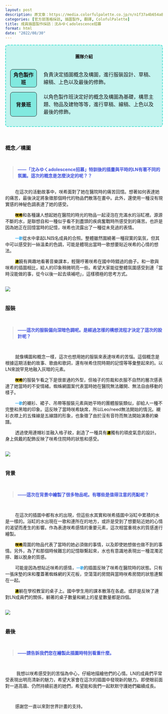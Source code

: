 ```yaml
---
layout: post
description: 原文章：https://media.colorfulpalette.co.jp/n/n1f37a4b654a8 | 此篇訪談翻譯僅作為個人練習。
categories: [官方部落格採訪, 插圖製作, 翻譯, ColofulPalette] 
title: 成員插圖製作採訪：沈みゆくadolescence招募
format: html
date: "2022/08/30"
---
```


<div style="border:2px turquoise dashed;padding:0px 12px 0px 12px;border-radius:8px;background-color:rgba(64,224,208, 0.3) !important;">
<p style="text-align:center;font-weight:bold;margin-top:25px">團隊介紹</p>
<table style="border:none;border-collapse: separate;border-spacing: 2px 15px;">
<tr style="border:none;background-color:transparent;">
<th style="text-align:center;width:18%; border:1px solid;border-radius:8px;background-color:rgba(64,224,208, 0.5)">角色製作班</th>
<td style="border:none;padding-left:20px">負責決定插圖概念及構圖，進行服裝設計、草稿、線稿、上色以及最後的修飾。</td>
</tr>
<tr style="border:none;background-color:transparent;background-color:transparent;">
<th style="text-align:center;border:1px solid;border-radius:8px;background-color:rgba(64,224,208, 0.5)">背景班</th>
<td style="border:none;padding-left:20px">以角色製作班決定好的概念及構圖為基礎，構思主題、物品及建物等等，進行草稿、線稿、上色以及最後的修飾。</td>
</tr>
</table>
</div>

<br>

### 概念／構圖
<br>
<blockquote style="color:#4455dd;font-weight:bold;"> ——「沈みゆくadolescence招募」特訓後的插畫與平時的LN有著不同的氛圍。這次的概念是怎麼決定的呢？？ </blockquote>
<br>
&nbsp;&nbsp;&nbsp;&nbsp;&nbsp;&nbsp;&nbsp;&nbsp;在這次的活動故事中，咲希面對了她在醫院時的痛苦回憶。想著如何表達她的痛苦，最後決定將象徵那個時代的物品們散落在畫中。此外，還使用一種沒有現實感的神秘色調表達了她的感受。

&nbsp;&nbsp;&nbsp;&nbsp;&nbsp;&nbsp;&nbsp;&nbsp;<code style="background-color:#FFDD44"><span style="color:black;font-weight:bold;">咲希</span></code>和各種讓人想起她在醫院的時光的物品一起浸泡在充滿水的浴缸裡。源源不斷的水，是聯想自和一種似乎看不到盡頭的疾病奮戰時所感受到的痛苦。也許是因為她正在回憶當時的記憶，咲希也流露出了一種從未見過的表情。 

&nbsp;&nbsp;&nbsp;&nbsp;&nbsp;&nbsp;&nbsp;&nbsp;<code><span style="color:#33AAEE;font-weight:bold;">一歌</span></code>從水中拿起LN四名成員的合照。整體雖然圍繞著一種寂寞的氣氛，但其中可以感受到一絲溫柔的色調，可能是體現出當時一歌想要貼近咲希的心情的想法。

&nbsp;&nbsp;&nbsp;&nbsp;&nbsp;&nbsp;&nbsp;&nbsp;<code style="background-color:#FFEE11;"><span style="color:black;font-weight:bold;">連</span></code>饒有興趣地看著音樂課本，輕聲哼著咲希在國中時錯過的曲子。和一歌與咲希的插圖相比，給人的印象稍微明亮一些。希望大家能從整體氛圍感受到連「當時沒能做的事，從今以後一起去填補吧」，這樣積極的思考方式。 

<br>
<img src="https://assets.st-note.com/img/1661841523050-N4HKUjVmkM.png">
<br><br>

### 服裝
<br>
<blockquote style="color:#4455dd;font-weight:bold;"> ——這次的服裝偏向深暗色調呢。是經過怎樣的構想流程才決定了這次的設計呢？ </blockquote>
<br>

&nbsp;&nbsp;&nbsp;&nbsp;&nbsp;&nbsp;&nbsp;&nbsp;就像構圖和概念一樣，這次也想用她的服裝來表達咲希的苦惱。這個概念是根據這期活動的故事、歌曲和歌詞，還有咲希住院時期的記憶等等彙整起來的。以LN來說罕見地融入灰暗的元素。 

&nbsp;&nbsp;&nbsp;&nbsp;&nbsp;&nbsp;&nbsp;&nbsp;<code style="background-color:#FFDD44"><span style="color:black;font-weight:bold;">咲希</span></code>的服裝乍看之下是很普通的外型，但袖子的剪裁和衣服不自然的層次感表達了她當時的不安情緒。蜘蛛網圖案代表當時她在醫院無法離開、無法自由移動的樣子。 

&nbsp;&nbsp;&nbsp;&nbsp;&nbsp;&nbsp;&nbsp;&nbsp;<code><span style="color:#33AAEE;font-weight:bold;">一歌</span></code>的襯衫、裙子、吊帶等服裝元素與她平時的團體服裝類似，卻給人一種不完整和黑暗的印象。這反映了當時咲希缺席，所以Leo/need無法開始的情況。襯衫衣襟上的五條線是五線譜的形象，也象徵了由於沒有音符而無法開始演奏的樂譜。 

&nbsp;&nbsp;&nbsp;&nbsp;&nbsp;&nbsp;&nbsp;&nbsp;透過使用連帽衫並融入格子紋，創造了一種具有<code style="background-color:#FFEE11;"><span style="color:black;font-weight:bold;">連</span></code>獨有的頑皮氣息的設計。身上佩戴的配飾反映了咲希住院時的狀態和感受。 

<br>
<img src="https://assets.st-note.com/img/1661841600079-kH5JO6GegB.png">
<br><br>

### 背景 
<br>
<blockquote style="color:#4455dd;font-weight:bold;"> ——這次在背景中繪製了很多物品呢。有哪些是值得注意的亮點呢？ </blockquote>
<br>

&nbsp;&nbsp;&nbsp;&nbsp;&nbsp;&nbsp;&nbsp;&nbsp;在這次的插圖中都有水的出現，但這些水其實和咲希插圖中浴缸中累積的水是一樣的。浴缸的水出現在一歌和連所在的地方，或許是受到了想要貼近她的心情的渴望而產生的影響。作為表達咲希感情的重要元素，這次相當重視水的質感進行繪製。 

&nbsp;&nbsp;&nbsp;&nbsp;&nbsp;&nbsp;&nbsp;&nbsp;<code style="background-color:#FFDD44"><span style="color:black;font-weight:bold;">咲希</span></code>周圍的物品代表了當時的她必須做的事情，以及即使她想做也做不到的事情。另外，為了和那個時候難忘的記憶聯繫起來，水也有意識地表現出一種混濁泥擰、難以脫身的質感。 

&nbsp;&nbsp;&nbsp;&nbsp;&nbsp;&nbsp;&nbsp;&nbsp;可能是因為想貼近咲希的感情，<code><span style="color:#33AAEE;font-weight:bold;">一歌</span></code>的插圖反映了咲希在醫院時的狀態。只有一張床墊的床和覆蓋著蜘蛛網的天花板，空蕩蕩的房間與當時咲希房間的狀態連繫在一起。

&nbsp;&nbsp;&nbsp;&nbsp;&nbsp;&nbsp;&nbsp;&nbsp;<code style="background-color:#FFEE11;"><span style="color:black;font-weight:bold;">連</span></code>躺在學校教室的桌子上。國中學生用的課本散落在各處。或許是反映了連對LN成員們的關係，躺著的桌子數量和網上的星星數量都是四個。 

<br>
<img src="https://assets.st-note.com/img/1661841669613-z34P7zDcfo.png">
<br><br>

### 最後
<br>
<blockquote style="color:#4455dd;font-weight:bold;"> ——請告訴我們您在繪製此插圖時特別看重什麼。 </blockquote>
<br>

&nbsp;&nbsp;&nbsp;&nbsp;&nbsp;&nbsp;&nbsp;&nbsp; 我想以咲希感受到的苦惱為中心，仔細地描繪他們的心情。LN的成員們平常受表現出明亮清新的魅力，希望大家會在這次的插圖中發現新的魅力。即使眼前面對一道高牆、仍然持續前進的她們，希望能和我們一起默默守護她們繼續成長。

<br>

&nbsp;&nbsp;&nbsp;&nbsp;&nbsp;&nbsp;&nbsp;&nbsp;感謝您一直以來對世界計畫的支持。
